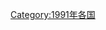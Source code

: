 {{Year by category
|m=1
|c=9
|d=9
|y=1
|cat=各国灾难
|sortkey=*
|parent=各年各国灾难
|subcat=1991年災難
}}
[[Category:1991年各国|Category:1991年各国]]